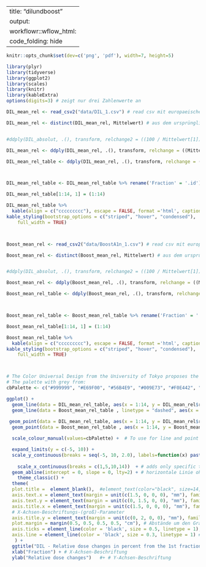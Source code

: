 
---
title: "dilundboost"
output: 
  workflowr::wflow_html:
    code_folding: hide
---

```r

knitr::opts_chunk$set(dev=c('png', 'pdf'), width=7, height=5)

```



```r
library(plyr)
library(tidyverse)
library(ggplot2)
library(scales)
library(knitr)
library(kableExtra)
options(digits=3) # zeigt nur drei Zahlenwerte an

DIL_mean_rel <- read_csv2("data/DIL_1.csv") # read csv mit europaeischer Syntax. Auf das richtige package achten! 

DIL_mean_rel <- distinct(DIL_mean_rel, Mittelwert) # aus dem ursprünglichen tibble wird nur die column Mittelwert behalten


#ddply(DIL_absolut, .(), transform, relchange2 = ((100 / Mittelwert[1]) * Mittelwert) - 100) # alternative Berechnung fuer relative Differenzen zum Ausgangswert in der 1. Reihe 

DIL_mean_rel <- ddply(DIL_mean_rel, .(), transform, relchange = ((Mittelwert - Mittelwert[1]) / Mittelwert[1]) * 100) # relative Differenzen zum Ausgangswert in der 1. Reihe werden berechnet

DIL_mean_rel_table <- ddply(DIL_mean_rel, .(), transform, relchange = ((Mittelwert - Mittelwert[1]) / Mittelwert[1]) * 100) 



DIL_mean_rel_table <- DIL_mean_rel_table %>% rename('Fraction' = '.id') #renmae column '.id' with 'Fraction'

DIL_mean_rel_table[1:14, 1] = (1:14) 

DIL_mean_rel_table %>%
  kable(align = c("ccccccccc"), escape = FALSE, format ='html', caption = "DIL descriptive statistics") %>%
kable_styling(bootstrap_options = c("striped", "hover", "condensed"), 
    full_width = TRUE) 



Boost_mean_rel <- read_csv2("data/BoostA1n_1.csv") # read csv mit europaeischer Syntax. Auf das richtige package achten! 

Boost_mean_rel <- distinct(Boost_mean_rel, Mittelwert) # aus dem ursprünglichen tibble wird nur die column Mittelwert behalten


#ddply(DIL_absolut, .(), transform, relchange2 = ((100 / Mittelwert[1]) * Mittelwert) - 100) # alternative Berechnung fuer relative Differenzen zum Ausgangswert in der 1. Reihe 

Boost_mean_rel <- ddply(Boost_mean_rel, .(), transform, relchange = ((Mittelwert - Mittelwert[1]) / Mittelwert[1]) * 100) # relative Differenzen zum Ausgangswert in der 1. Reihe werden berechnet

Boost_mean_rel_table <- ddply(Boost_mean_rel, .(), transform, relchange = ((Mittelwert - Mittelwert[1]) / Mittelwert[1]) * 100) 



Boost_mean_rel_table <- Boost_mean_rel_table %>% rename('Fraction' = '.id') #renmae column '.id' with 'Fraction'

Boost_mean_rel_table[1:14, 1] = (1:14) 

Boost_mean_rel_table %>%
  kable(align = c("ccccccccc"), escape = FALSE, format ='html', caption = "Boost descriptive statistics") %>%
kable_styling(bootstrap_options = c("striped", "hover", "condensed"), 
    full_width = TRUE) 



# The Color Universal Design from the University of Tokyo proposes the following palettes:
# The palette with grey from:
cbPalette <- c("#999999", "#E69F00", "#56B4E9", "#009E73", "#F0E442", "#0072B2", "#D55E00", "#CC79A7")

ggplot() + 
  geom_line(data = DIL_mean_rel_table, aes(x = 1:14, y = DIL_mean_rel$relchange, color = "DIL")) +
  geom_line(data = Boost_mean_rel_table , linetype = "dashed", aes(x = 1:14, y = Boost_mean_rel$relchange, color = "Boost")) +
 
 geom_point(data = DIL_mean_rel_table, aes(x = 1:14, y = DIL_mean_rel$relchange, color = "DIL")) +
  geom_point(data = Boost_mean_rel_table , aes(x = 1:14, y = Boost_mean_rel$relchange, color = "Boost")) +

  scale_colour_manual(values=cbPalette) +  # To use for line and point colors, add

  expand_limits(y = c(-5, 10)) +
  scale_y_continuous(breaks = seq(-5, 10, 2.0), labels=function(x) paste0(x,"%")) + #labels=function(x) paste0(x,"%") adds percent symbol, but without multiplying it with 100, like when one does: scale_y_continuous(labels = scales::percent)
  
    scale_x_continuous(breaks = c(1,5,10,14))  + # adds only specific ticks
  geom_abline(intercept = 0, slope = 0, lty=2) + # horizontale Linie ohne Steigung, da slope = 0 
    theme_classic() +
  theme(
  plot.title =  element_blank(),  #element_text(color="black", size=14, face="bold.italic", family ="serif"), # Titel des Graphen
  axis.text.x = element_text(margin = unit(c(1.5, 0, 0, 0), "mm"), family = "serif", size=rel(2)), # X-Achsen-Bezeichnungs-Parameter
  axis.text.y = element_text(margin = unit(c(0, 1.5, 0, 0), "mm"), family = "serif", size=rel(2)), # Y-Achsen-Bezeichnungs-Parameter
  axis.title.x = element_text(margin = unit(c(1.5, 0, 0, 0), "mm"), family = "serif", size=rel(2)), 
  # X-Achsen-Beschriftungs-(groß)-Parameter
  axis.title.y = element_text(margin = unit(c(0, 2, 0, 0), "mm"), family = "serif", size=rel(2)), # Y-Achsen-Beschriftungs-(groß)-Parameter
  plot.margin = margin(0.5, 0.5, 0.5, 0.5, "cm"), # Abstände um den Graphen in top-right-bottom-left Orientierung
  axis.ticks = element_line(color = 'black', size = 0.5, linetype = 1), axis.ticks.length = unit(0.2, "cm"), # Teilstriche
  axis.line = element_line(color = 'black', size = 0.3, linetype = 1) # Achsenlinie
   ) +
  ggtitle("DIL - Relative dose changes in percent from the 1st fraction with DIL") +
  xlab("Fraction") + # X-Achsen-Beschriftung
  ylab("Relative dose changes")   #+ # Y-Achsen-Beschriftung


```


